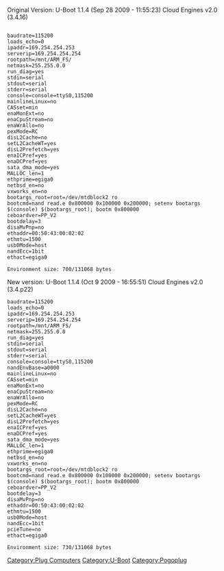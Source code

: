 Original Version: U-Boot 1.1.4 (Sep 28 2009 - 11:55:23) Cloud Engines v2.0 (3.4.16)
<pre> 
baudrate=115200
loads_echo=0
ipaddr=169.254.254.253
serverip=169.254.254.254
rootpath=/mnt/ARM_FS/
netmask=255.255.0.0
run_diag=yes
stdin=serial
stdout=serial
stderr=serial
console=console=ttyS0,115200
mainlineLinux=no
CASset=min
enaMonExt=no
enaCpuStream=no
enaWrAllo=no
pexMode=RC
disL2Cache=no
setL2CacheWT=yes
disL2Prefetch=yes
enaICPref=yes
enaDCPref=yes
sata_dma_mode=yes
MALLOC_len=1
ethprime=egiga0
netbsd_en=no
vxworks_en=no
bootargs_root=root=/dev/mtdblock2 ro
bootcmd=nand read.e 0x800000 0x100000 0x200000; setenv bootargs $(console) $(bootargs_root); bootm 0x800000
ceboardver=PP_V2
bootdelay=3
disaMvPnp=no
ethaddr=00:50:43:00:02:02
ethmtu=1500
usb0Mode=host
nandEcc=1bit
ethact=egiga0

Environment size: 700/131068 bytes
</pre>

New version: U-Boot 1.1.4 (Oct  9 2009 - 16:55:51) Cloud Engines v2.0 (3.4.p22)
<pre>
baudrate=115200
loads_echo=0
ipaddr=169.254.254.253
serverip=169.254.254.254
rootpath=/mnt/ARM_FS/
netmask=255.255.0.0
run_diag=yes
stdin=serial
stdout=serial
stderr=serial
console=console=ttyS0,115200
nandEnvBase=a0000
mainlineLinux=no
CASset=min
enaMonExt=no
enaCpuStream=no
enaWrAllo=no
pexMode=RC
disL2Cache=no
setL2CacheWT=yes
disL2Prefetch=yes
enaICPref=yes
enaDCPref=yes
sata_dma_mode=yes
MALLOC_len=1
ethprime=egiga0
netbsd_en=no
vxworks_en=no
bootargs_root=root=/dev/mtdblock2 ro
bootcmd=nand read.e 0x800000 0x100000 0x200000; setenv bootargs $(console) $(bootargs_root); bootm 0x800000
ceboardver=PP_V2
bootdelay=3
disaMvPnp=no
ethaddr=00:50:43:00:02:02
ethmtu=1500
usb0Mode=host
nandEcc=1bit
pcieTune=no
ethact=egiga0

Environment size: 730/131068 bytes
</pre>


[[Category:Plug Computers]]
[[Category:U-Boot]]
[[Category:Pogoplug]]